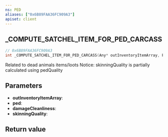 ```yaml
---
ns: PED
aliases: ["0x6B89FAA36FC909A3"]
apiset: client
---
```

## _COMPUTE_SATCHEL_ITEM_FOR_PED_CARCASS

```c
// 0x6B89FAA36FC909A3
int _COMPUTE_SATCHEL_ITEM_FOR_PED_CARCASS(Any* outInventoryItemArray, Ped ped, int damageCleanliness, int skinningQuality);
```

Related to dead animals items/loots
Notice: skinningQuality is partially calculated using pedQuality

## Parameters
* **outInventoryItemArray**:
* **ped**:
* **damageCleanliness**:
* **skinningQuality**:

## Return value